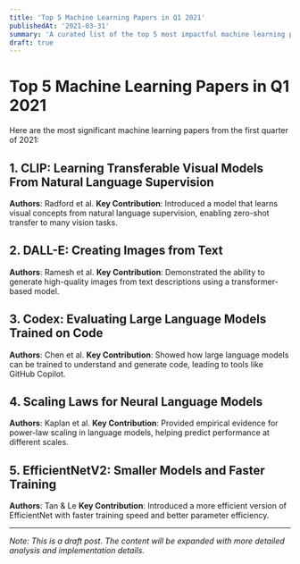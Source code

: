 ```yaml
---
title: 'Top 5 Machine Learning Papers in Q1 2021'
publishedAt: '2021-03-31'
summary: 'A curated list of the top 5 most impactful machine learning papers from Q1 2021.'
draft: true
---
```


# Top 5 Machine Learning Papers in Q1 2021

Here are the most significant machine learning papers from the first quarter of 2021:

## 1. CLIP: Learning Transferable Visual Models From Natural Language Supervision
**Authors**: Radford et al.
**Key Contribution**: Introduced a model that learns visual concepts from natural language supervision, enabling zero-shot transfer to many vision tasks.

## 2. DALL-E: Creating Images from Text
**Authors**: Ramesh et al.
**Key Contribution**: Demonstrated the ability to generate high-quality images from text descriptions using a transformer-based model.

## 3. Codex: Evaluating Large Language Models Trained on Code
**Authors**: Chen et al.
**Key Contribution**: Showed how large language models can be trained to understand and generate code, leading to tools like GitHub Copilot.

## 4. Scaling Laws for Neural Language Models
**Authors**: Kaplan et al.
**Key Contribution**: Provided empirical evidence for power-law scaling in language models, helping predict performance at different scales.

## 5. EfficientNetV2: Smaller Models and Faster Training
**Authors**: Tan & Le
**Key Contribution**: Introduced a more efficient version of EfficientNet with faster training speed and better parameter efficiency.

---

*Note: This is a draft post. The content will be expanded with more detailed analysis and implementation details.* 